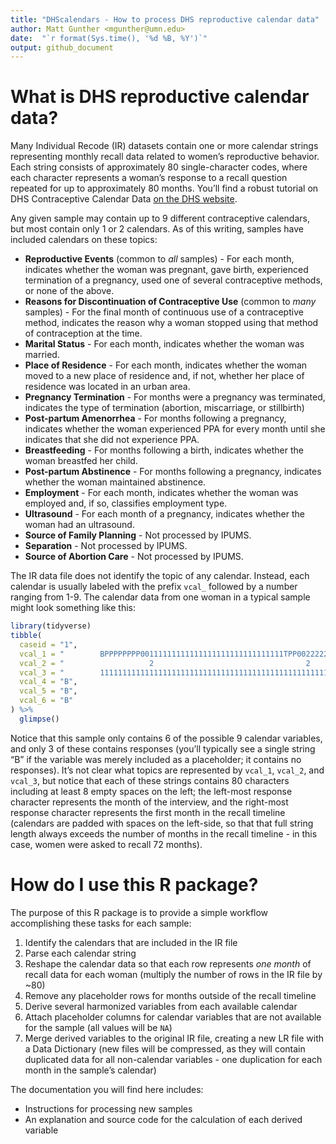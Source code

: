 ```yaml
---
title: "DHScalendars - How to process DHS reproductive calendar data"
author: Matt Gunther <mgunther@umn.edu>
date:  "`r format(Sys.time(), '%d %B, %Y')`"
output: github_document
---
```


<!-- README.md is generated from README.Rmd. Please edit that file -->

# What is DHS reproductive calendar data?

Many Individual Recode (IR) datasets contain one or more calendar strings representing monthly recall data related to women's reproductive behavior. Each string consists of approximately 80 single-character codes, where each character represents a woman's response to a recall question repeated for up to approximately 80 months. You'll find a robust tutorial on DHS Contraceptive Calendar Data [on the DHS website](https://www.dhsprogram.com/data/calendar-tutorial/).

Any given sample may contain up to 9 different contraceptive calendars, but most contain only 1 or 2 calendars. As of this writing, samples have included calendars on these topics:

  * **Reproductive Events** (common to *all* samples) - For each month, indicates whether the woman was pregnant, gave birth, experienced termination of a pregnancy, used one of several contraceptive methods, or none of the above.
  * **Reasons for Discontinuation of Contraceptive Use** (common to *many* samples) - For the final month of continuous use of a contraceptive method, indicates the reason why a woman stopped using that method of contraception at the time.
  * **Marital Status** - For each month, indicates whether the woman was married.
  * **Place of Residence** - For each month, indicates whether the woman moved to a new place of residence and, if not, whether her place of residence was located in an urban area. 
  * **Pregnancy Termination** - For months were a pregnancy was terminated, indicates the type of termination (abortion, miscarriage, or stillbirth)
  * **Post-partum Amenorrhea** - For months following a pregnancy, indicates whether the woman experienced PPA for every month until she indicates that she did not experience PPA.
  * **Breastfeeding** - For months following a birth, indicates whether the woman breastfed her child. 
  * **Post-partum Abstinence** - For months following a pregnancy, indicates whether the woman maintained abstinence. 
  * **Employment** - For each month, indicates whether the woman was employed and, if so, classifies employment type.
  * **Ultrasound** - For each month of a pregnancy, indicates whether the woman had an ultrasound.
  * **Source of Family Planning** - Not processed by IPUMS. 
  * **Separation** - Not processed by IPUMS.
  * **Source of Abortion Care** - Not processed by IPUMS.
  
The IR data file does not identify the topic of any calendar. Instead, each calendar is usually labeled with the prefix `vcal_` followed by a number ranging from 1-9. The calendar data from one woman in a typical sample might look something like this:

```r
library(tidyverse)
tibble(
  caseid = "1",
  vcal_1 = "        BPPPPPPPP00111111111111111111111111111111TPP0022222222222222222222BPPPPP",
  vcal_2 = "                   2                                  2                         ",
  vcal_3 = "        111111111111111111111111111111111111111111111111111111111111111111111111",
  vcal_4 = "B", 
  vcal_5 = "B",
  vcal_6 = "B"
) %>% 
  glimpse()
```

Notice that this sample only contains 6 of the possible 9 calendar variables, and only 3 of these contains responses (you'll typically see a single string "B" if the variable was merely included as a placeholder; it contains no responses). It's not clear what topics are represented by `vcal_1`, `vcal_2`, and `vcal_3`, but notice that each of these strings contains 80 characters including at least 8 empty spaces on the left; the left-most response character represents the month of the interview, and the right-most response character represents the first month in the recall timeline (calendars are padded with spaces on the left-side, so that that full string length always exceeds the number of months in the recall timeline - in this case, women were asked to recall 72 months). 

# How do I use this R package?

The purpose of this R package is to provide a simple workflow accomplishing these tasks for each sample:

  1. Identify the calendars that are included in the IR file
  2. Parse each calendar string
  3. Reshape the calendar data so that each row represents *one month* of recall data for each woman (multiply the number of rows in the IR file by ~80)
  4. Remove any placeholder rows for months outside of the recall timeline
  5. Derive several harmonized variables from each available calendar
  6. Attach placeholder columns for calendar variables that are not available for the sample (all values will be `NA`)
  7. Merge derived variables to the original IR file, creating a new LR file with a Data Dictionary (new files will be compressed, as they will contain duplicated data for all non-calendar variables - one duplication for each month in the sample's calendar)

The documentation you will find here includes:

  * Instructions for processing new samples 
  * An explanation and source code for the calculation of each derived variable
